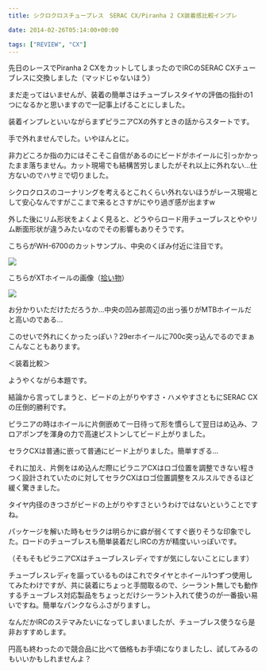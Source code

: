 ---
title: シクロクロスチューブレス　SERAC CX/Piranha 2 CX装着感比較インプレ

date: 2014-02-26T05:14:00+00:00

tags: ["REVIEW", "CX"]
---

先日のレースでPiranha 2 CXをカットしてしまったのでIRCのSERAC CXチューブレスに交換しました（マッドじゃないほう）

まだ走ってはいませんが、装着の簡単さはチューブレスタイヤの評価の指針の1つになるかと思いますので一記事上げることにしました。

装着インプレといいながらまずピラニアCXの外すときの話からスタートです。

手で外れませんでした。いやほんとに。

非力どころか指の力にはそこそこ自信があるのにビードがホイールに引っかかったまま落ちません。カット現場でも結構苦労しましたがそれ以上に外れない…仕方ないのでハサミで切りました。

シクロクロスのコーナリングを考えるとこれくらい外れないほうがレース現場として安心なんですがここまで来るとさすがにやり過ぎ感が出ますw

外した後にリム形状をよくよく見ると、どうやらロード用チューブレスとややリム断面形状が違うみたいなのでその影響もありそうです。

こちらがWH-6700のカットサンプル、中央のくぼみ付近に注目です。

![ ](./6700-5.jpg)

こちらがXTホイールの画像（<a href="http://blogs.yahoo.co.jp/guest_syu/10113189.html" target="_blank">拾い物</a>）

![ ](./img_0.jpg)

お分かりいただけただろうか…中央の凹み部周辺の出っ張りがMTBホイールだと高いのである…

このせいで外れにくかったっぽい？29erホイールに700c突っ込んでるのでまぁこんなこともあります。

＜装着比較＞

ようやくながら本題です。

結論から言ってしまうと、ビードの上がりやすさ・ハメやすさともにSERAC CXの圧倒的勝利です。

ピラニアの時はホイールに片側嵌めて一日待って形を慣らして翌日はめ込み、フロアポンプを渾身の力で高速ピストンしてビード上がりました。

セラクCXは普通に嵌って普通にビード上がりました。簡単すぎる…

それに加え、片側をはめ込んだ際にピラニアCXはロゴ位置を調整できない程きつく設計されていたのに対してセラクCXはロゴ位置調整をスルスルできるほど緩く驚きました。

タイヤ内径のきつさがビードの上がりやすさというわけではないということですね。

パッケージを解いた時もセラクは明らかに癖が弱くてすぐ嵌りそうな印象でした。ロードのチューブレスも簡単装着だしIRCの方が精度いいっぽいです。

（そもそもピラニアCXはチューブレスレディですが気にしないことにします）

チューブレスレディを謳っているものはこれでタイヤとホイール1つずつ使用してみたわけですが、共に装着にちょっと手間取るので、シーラント無しでも動作するチューブレス対応製品をちょっとだけシーラント入れて使うのが一番扱い易いですね。簡単なパンクならふさがりますし。

なんだかIRCのステマみたいになってしまいましたが、チューブレス使うなら是非おすすめします。

円高も終わったので競合品に比べて価格もお手頃になりましたし、試してみるのもいいかもしれませんよ？

<Amzn asin="B0BSF6FBYJ" />
